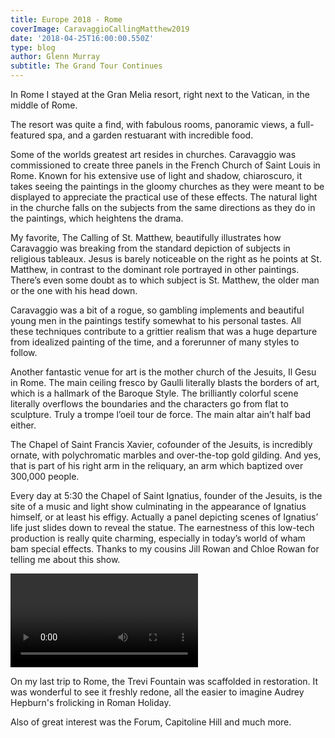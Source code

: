 ---
title: Europe 2018 - Rome
coverImage: CaravaggioCallingMatthew2019
date: '2018-04-25T16:00:00.550Z'
type: blog
author: Glenn Murray
subtitle: The Grand Tour Continues
---

In Rome I stayed at the Gran Melia resort, right next to the Vatican, in the middle of Rome.

The resort was quite a find, with fabulous rooms, panoramic views, a full-featured spa, and a garden restuarant with incredible food.

<RomeHotel2018SlideShow />

Some of the worlds greatest art resides in churches. Caravaggio was commissioned to create three panels in the French Church of Saint Louis in Rome. Known for his extensive use of light and shadow, chiaroscuro, it takes seeing the paintings in the gloomy churches as they were meant to be displayed to appreciate the practical use of these effects. The natural light in the churche falls on the subjects from the same directions as they do in the paintings, which heightens the drama.

My favorite, The Calling of St. Matthew, beautifully illustrates how Caravaggio was breaking from the standard depiction of subjects in religious tableaux. Jesus is barely noticeable on the right as he points at St. Matthew, in contrast to the dominant role portrayed in other paintings. There’s even some doubt as to which subject is St. Matthew, the older man or the one with his head down.

Caravaggio was a bit of a rogue, so gambling implements and beautiful young men in the paintings testify somewhat to his personal tastes. All these techniques contribute to a grittier realism that was a huge departure from idealized painting of the time, and a forerunner of many styles to follow.

<RomeStLouisCaravaggio2018SlideShow />

Another fantastic venue for art is the mother church of the Jesuits, Il Gesu in Rome. The main ceiling fresco by Gaulli literally blasts the borders of art, which is a hallmark of the Baroque Style. The brilliantly colorful scene literally overflows the boundaries and the characters go from flat to sculpture. Truly a trompe l’oeil tour de force. The main altar ain’t half bad either.

The Chapel of Saint Francis Xavier, cofounder of the Jesuits, is incredibly ornate, with polychromatic marbles and over-the-top gold gilding. And yes, that is part of his right arm in the reliquary, an arm which baptized over 300,000 people.

<RomeJesuit2018SlideShow />

Every day at 5:30 the Chapel of Saint Ignatius, founder of the Jesuits, is the site of a music and light show culminating in the appearance of Ignatius himself, or at least his effigy. Actually a panel depicting scenes of Ignatius’ life just slides down to reveal the statue. The earnestness of this low-tech production is really quite charming, especially in today’s world of wham bam special effects. Thanks to my cousins Jill Rowan and Chloe Rowan for telling me about this show.

<Video
    videoSrcURL="https://www.youtube.com/embed/M3B5C5j0hIM"
    videoTitle="St. Ignatius show. Il Gesu church, Rome"
 />

On my last trip to Rome, the Trevi Fountain was scaffolded in restoration. It was wonderful to see it freshly redone, all the easier to imagine Audrey Hepburn's frolicking in Roman Holiday.

Also of great interest was the Forum, Capitoline Hill and much more.

<Rome2018SlideShow />
